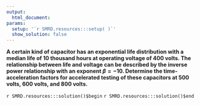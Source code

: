 ```yaml
---
output:
  html_document:
params:
  setup: '`r SMRD.resources:::setup( )`'
  show_solution: false
---
```


__A certain kind of capacitor has an exponential life distribution with a median life of 10 thousand hours at operating voltage of 400 volts. The relationship between life and voltage can be described by the inverse power relationship with an exponent $\beta=-10$. Determine the time-acceleration factors for accelerated testing of these capacitors at 500 volts, 600 volts, and 800 volts.__

`r SMRD.resources:::solution()$begin`
`r SMRD.resources:::solution()$end`


